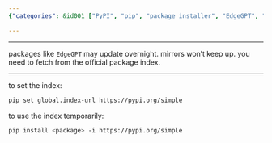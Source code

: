 ```yaml
---
{"categories": &id001 ["PyPI", "pip", "package installer", "EdgeGPT", "latest versions", "permanently", "temporarily"], "category": "Python programming", "date": "2023-02-10 12:51:19", "description": "This text describes the process of setting the PyPI index for &grave;pip&grave;, Python's package installer, to access the latest versions of packages like &grave;EdgeGPT&grave;. This can be done either permanently or temporarily, ensuring you have access to the most up-to-date software.", "tags": *id001, "title": "using default pypi.org/simple index"}

---
```


------

packages like `EdgeGPT` may update overnight. mirrors won't keep up. you need to fetch from the official package index.

----

to set the index:

```bash
pip set global.index-url https://pypi.org/simple

```

to use the index temporarily:

```bash
pip install <package> -i https://pypi.org/simple

```

